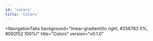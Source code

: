 ```yaml
---
id: 'colors'
title: 'Colors'
---
```



<NavigationTabs
  background="linear-gradient(to right, #256783 0%, #092f52 100%)"
  title="Colors"
  version="v0.1.0"
>
  <NavigationTab label="Overview">
    <Overview />
  </NavigationTab>
  <NavigationTab label="Tokens">
    <Tokens />
  </NavigationTab>
  <NavigationTab label="Usage">
    <Usage />
  </NavigationTab>
</NavigationTabs>
